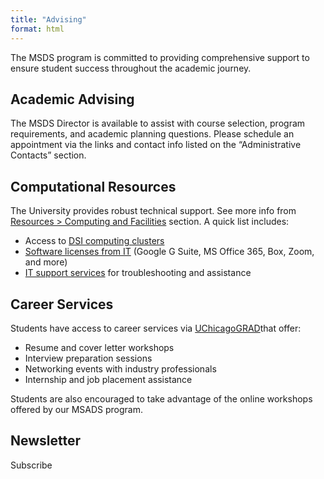 ```yaml
---
title: "Advising"
format: html
---
```


The MSDS program is committed to providing comprehensive support to ensure student success throughout the academic journey.

## Academic Advising

The MSDS Director is available to assist with course selection, program requirements, and academic planning questions. Please schedule an appointment via the links and contact info listed on the "Administrative Contacts" section. 

## Computational Resources

The University provides robust technical support. See more info from [Resources > Computing and Facilities](computing.qmd) section. A quick list includes:

- Access to [DSI computing clusters](https://github.com/dsi-clinic/the-clinic/blob/main/tutorials/ssh_github_cluster.md) 
- [Software licenses from IT](https://its.uchicago.edu/students/) (Google G Suite, MS Office 365, Box, Zoom, and more)
- [IT support services](https://its.uchicago.edu/support/) for troubleshooting and assistance

## Career Services

Students have access to career services via [UChicagoGRAD](https://grad.uchicago.edu/career-development/)that offer:

- Resume and cover letter workshops
- Interview preparation sessions
- Networking events with industry professionals
- Internship and job placement assistance

Students are also encouraged to take advantage of the online workshops offered by our MSADS program.  

## Newsletter

Subscribe
